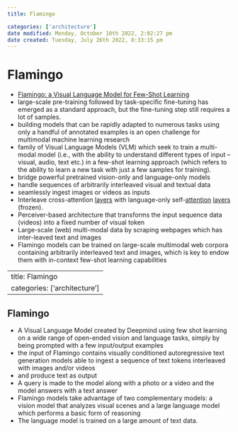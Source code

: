 ```yaml
---
title: Flamingo

categories: ['architecture']
date modified: Monday, October 10th 2022, 2:02:27 pm
date created: Tuesday, July 26th 2022, 8:33:15 pm
---
```


# Flamingo
- [Flamingo: a Visual Language Model for Few-Shot Learning](https://arxiv.org/abs/2204.14198)
- large-scale pre-training followed by task-specific fine-tuning has emerged as a standard approach, but the fine-tuning step still requires a lot of samples.
- building models that can be rapidly adapted to numerous tasks using only a handful of annotated examples is an open challenge for multimodal machine learning research
- family of Visual Language Models (VLM) which seek to train a multi-modal model (i.e., with the ability to understand different types of input – visual, audio, text etc.) in a few-shot learning approach (which refers to the ability to learn a new task with just a few samples for training).
- bridge powerful pretrained vision-only and language-only models
- handle sequences of arbitrarily interleaved visual and textual data
- seamlessly ingest images or videos as inputs
- Interleave cross-attention [layers](Layers.qmd) with language-only self-[attention](Attention.qmd) [layers](Layers.qmd) (frozen).
- Perceiver-based architecture that transforms the input sequence data (videos) into a fixed number of visual token
- Large-scale (web) multi-modal data by scraping webpages which has inter-leaved text and images
- Flamingo models can be trained on large-scale multimodal web corpora containing arbitrarily interleaved text and images, which is key to endow them with in-context few-shot learning capabilities





---
title: Flamingo
categories: ['architecture']
---


## Flamingo
- A Visual Language Model created by Deepmind using few shot learning on a wide range of open-ended vision and language tasks, simply by being prompted with a few input/output examples
- the input of Flamingo contains visually conditioned autoregressive text generation models able to ingest a sequence of text tokens interleaved with images and/or videos
- and produce text as output
- A query is made to the model along with a photo or a video and the model answers with a text answer
- Flamingo models take advantage of two complementary models: a vision model that analyzes visual scenes and a large language model which performs a basic form of reasoning
- The language model is trained on a large amount of text data.



